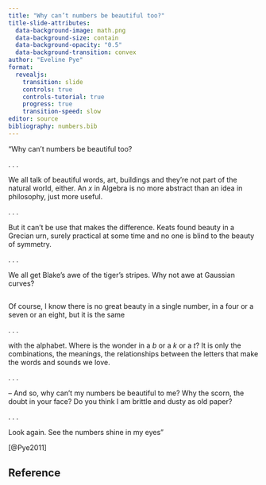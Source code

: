```yaml
---
title: "Why can’t numbers be beautiful too?"
title-slide-attributes:
  data-background-image: math.png
  data-background-size: contain
  data-background-opacity: "0.5"
  data-background-transition: convex
author: "Eveline Pye"
format:
  revealjs:
    transition: slide
    controls: true
    controls-tutorial: true
    progress: true
    transition-speed: slow
editor: source
bibliography: numbers.bib
---
```


"Why can’t numbers be beautiful too? 

. . .

We all talk of beautiful words, art, buildings
 and they’re not part of the natural world, either. 
An *x* in Algebra is no more abstract than 
an idea in philosophy, just more useful. 

. . .

But it can’t be use that makes the difference. 
Keats found beauty in a Grecian urn, 
surely practical at some time 
and no one is blind to the beauty of symmetry. 

. . .

We all get Blake’s awe of the tiger’s stripes. 
Why not awe at Gaussian curves? 

##

Of course, I know there is no great beauty in a single number, 
in a four or a seven or an eight, but it is the same 

. . .

with the alphabet. Where is the wonder in a *b* 
or a *k* or a *t*? It is only the combinations, 
the meanings, the relationships between 
the letters that make the words and sounds we love. 

. . .

– And so, why can’t my numbers be beautiful to me? 
Why the scorn, the doubt in your face? Do you think 
I am brittle and dusty as old paper? 

. . .

Look again. See the numbers shine in my eyes"

[@Pye2011]

## Reference